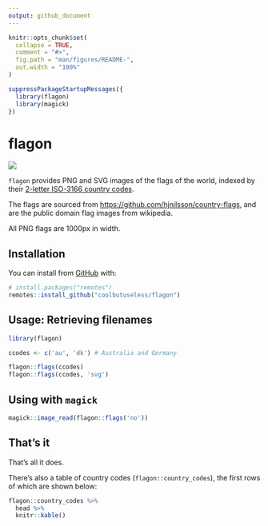 ```yaml
---
output: github_document
---
```


<!-- README.md is generated from README.Rmd. Please edit that file -->

```r
knitr::opts_chunk$set(
  collapse = TRUE,
  comment = "#>",
  fig.path = "man/figures/README-",
  out.width = "100%"
)

suppressPackageStartupMessages({
  library(flagon)
  library(magick)
})


```


# flagon

<!-- badges: start -->
![](http://img.shields.io/badge/cool-useless-green.svg)
<!-- badges: end -->

`flagon` provides PNG and SVG images of the flags of the world, indexed by 
their [2-letter ISO-3166 country codes](https://en.wikipedia.org/wiki/List_of_ISO_3166_country_codes).

The flags are sourced from [https://github.com/hjnilsson/country-flags](https://github.com/hjnilsson/country-flags), and are the public domain flag images from wikipedia.

All PNG flags are 1000px in width.

## Installation

You can install from [GitHub](https://github.com/coolbutuseless/flagon) with:

``` r
# install.packages("remotes")
remotes::install_github("coolbutuseless/flagon")
```


## Usage: Retrieving filenames

```r
library(flagon)

ccodes <- c('au', 'dk') # Australia and Germany

flagon::flags(ccodes)
flagon::flags(ccodes, 'svg')
```

## Using with `magick`

```r
magick::image_read(flagon::flags('no'))
```


## That's it

That's all it does.

There's also a table of country codes (`flagon::country_codes`), 
the first rows of which are shown below:

```r
flagon::country_codes %>%
  head %>%
  knitr::kable()
```










